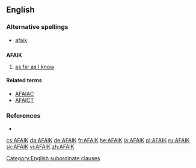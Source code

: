 ==English==

===Alternative spellings===
* [[afaik]]

==={{initialism}}===
'''AFAIK'''

# {{mostly|Internet slang}} [[as far as I know]]

====Related terms====
* [[AFAIAC]]
* [[AFAICT]]

===References===
* {{reference-book |author=Spears, Richard A. |year=2000 |title=NTC's Dictionary of American Slang and Colloquial Expressions |edition=third edition |publisher=NTC |pages=p. 3 |id=ISBN 0-8442-0461-7}}

[[Category:English subordinate clauses]]

[[cs:AFAIK]]
[[da:AFAIK]]
[[de:AFAIK]]
[[fr:AFAIK]]
[[he:AFAIK]]
[[ja:AFAIK]]
[[pl:AFAIK]]
[[ru:AFAIK]]
[[sk:AFAIK]]
[[vi:AFAIK]]
[[zh:AFAIK]]